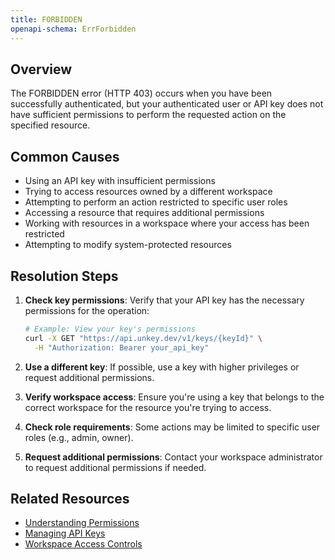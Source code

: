 ```yaml
---
title: FORBIDDEN
openapi-schema: ErrForbidden
---
```


## Overview
The FORBIDDEN error (HTTP 403) occurs when you have been successfully authenticated, but your authenticated user or API key does not have sufficient permissions to perform the requested action on the specified resource.

## Common Causes
- Using an API key with insufficient permissions
- Trying to access resources owned by a different workspace
- Attempting to perform an action restricted to specific user roles
- Accessing a resource that requires additional permissions
- Working with resources in a workspace where your access has been restricted
- Attempting to modify system-protected resources

## Resolution Steps
1. **Check key permissions**: Verify that your API key has the necessary permissions for the operation:
   ```bash
   # Example: View your key's permissions
   curl -X GET "https://api.unkey.dev/v1/keys/{keyId}" \
     -H "Authorization: Bearer your_api_key"
   ```

2. **Use a different key**: If possible, use a key with higher privileges or request additional permissions.

3. **Verify workspace access**: Ensure you're using a key that belongs to the correct workspace for the resource you're trying to access.

4. **Check role requirements**: Some actions may be limited to specific user roles (e.g., admin, owner).

5. **Request additional permissions**: Contact your workspace administrator to request additional permissions if needed.

## Related Resources
- [Understanding Permissions](/api-reference/keys/set-permissions)
- [Managing API Keys](/api-reference/keys/update)
- [Workspace Access Controls](/workspaces/overview)
